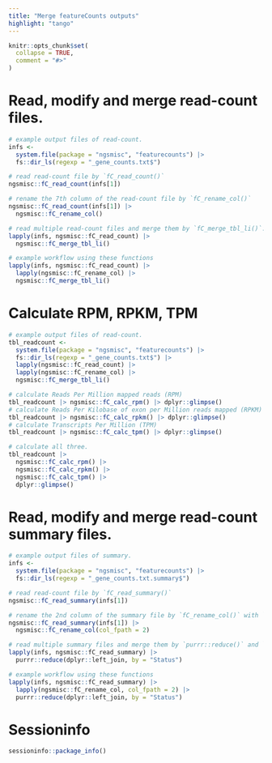 ```yaml
---
title: "Merge featureCounts outputs"
highlight: "tango"
---
```


```r
knitr::opts_chunk$set(
  collapse = TRUE,
  comment = "#>"
)
```

# Read, modify and merge read-count files.
```r
# example output files of read-count.
infs <-
  system.file(package = "ngsmisc", "featurecounts") |>
  fs::dir_ls(regexp = "_gene_counts.txt$")

# read read-count file by `fC_read_count()`
ngsmisc::fC_read_count(infs[1])

# rename the 7th column of the read-count file by `fC_rename_col()`
ngsmisc::fC_read_count(infs[1]) |>
  ngsmisc::fC_rename_col()

# read multiple read-count files and merge them by `fC_merge_tbl_li()`.
lapply(infs, ngsmisc::fC_read_count) |>
  ngsmisc::fC_merge_tbl_li()

# example workflow using these functions
lapply(infs, ngsmisc::fC_read_count) |>
  lapply(ngsmisc::fC_rename_col) |>
  ngsmisc::fC_merge_tbl_li()
```

# Calculate RPM, RPKM, TPM
```r
# example output files of read-count.
tbl_readcount <-
  system.file(package = "ngsmisc", "featurecounts") |>
  fs::dir_ls(regexp = "_gene_counts.txt$") |>
  lapply(ngsmisc::fC_read_count) |>
  lapply(ngsmisc::fC_rename_col) |>
  ngsmisc::fC_merge_tbl_li()

# calculate Reads Per Million mapped reads (RPM)
tbl_readcount |> ngsmisc::fC_calc_rpm() |> dplyr::glimpse()
# calculate Reads Per Kilobase of exon per Million reads mapped (RPKM)
tbl_readcount |> ngsmisc::fC_calc_rpkm() |> dplyr::glimpse()
# calculate Transcripts Per Million (TPM)
tbl_readcount |> ngsmisc::fC_calc_tpm() |> dplyr::glimpse()

# calculate all three.
tbl_readcount |>
  ngsmisc::fC_calc_rpm() |>
  ngsmisc::fC_calc_rpkm() |>
  ngsmisc::fC_calc_tpm() |>
  dplyr::glimpse()
```


# Read, modify and merge read-count **summary** files.
```r
# example output files of summary.
infs <-
  system.file(package = "ngsmisc", "featurecounts") |>
  fs::dir_ls(regexp = "_gene_counts.txt.summary$")

# read read-count file by `fC_read_summary()`
ngsmisc::fC_read_summary(infs[1])

# rename the 2nd column of the summary file by `fC_rename_col()` with `col_fpath` argument.
ngsmisc::fC_read_summary(infs[1]) |>
  ngsmisc::fC_rename_col(col_fpath = 2)

# read multiple summary files and merge them by `purrr::reduce()` and `dplyr::left_join`.
lapply(infs, ngsmisc::fC_read_summary) |>
  purrr::reduce(dplyr::left_join, by = "Status")

# example workflow using these functions
lapply(infs, ngsmisc::fC_read_summary) |>
  lapply(ngsmisc::fC_rename_col, col_fpath = 2) |>
  purrr::reduce(dplyr::left_join, by = "Status")
```

# Sessioninfo
```r
sessioninfo::package_info()
```

